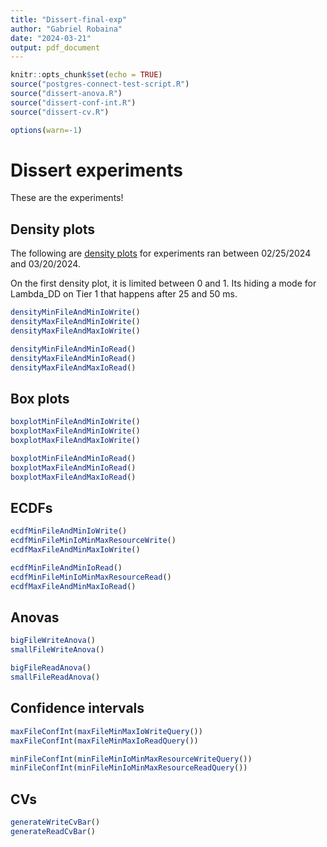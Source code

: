 ```yaml
---
title: "Dissert-final-exp"
author: "Gabriel Robaina"
date: "2024-03-21"
output: pdf_document
---
```


```r
knitr::opts_chunk$set(echo = TRUE)
source("postgres-connect-test-script.R")
source("dissert-anova.R")
source("dissert-conf-int.R")
source("dissert-cv.R")

options(warn=-1)
```

# Dissert experiments

These are the experiments!

## Density plots

The following are [density plots](https://r-graph-gallery.com/density-plot) for experiments ran between 02/25/2024 and 03/20/2024.

On the first density plot, it is limited between 0 and 1. Its hiding a mode for Lambda_DD on Tier 1 that happens after 25 and 50 ms.

```r
densityMinFileAndMinIoWrite()
densityMaxFileAndMinIoWrite()
densityMaxFileAndMaxIoWrite()

densityMinFileAndMinIoRead()
densityMaxFileAndMinIoRead()
densityMaxFileAndMaxIoRead()
```

## Box plots

```r
boxplotMinFileAndMinIoWrite()
boxplotMaxFileAndMinIoWrite()
boxplotMaxFileAndMaxIoWrite()

boxplotMinFileAndMinIoRead()
boxplotMaxFileAndMinIoRead()
boxplotMaxFileAndMaxIoRead()
```

## ECDFs


```r
ecdfMinFileAndMinIoWrite()
ecdfMinFileMinIoMinMaxResourceWrite()
ecdfMaxFileAndMinMaxIoWrite()

ecdfMinFileAndMinIoRead()
ecdfMinFileMinIoMinMaxResourceRead()
ecdfMaxFileAndMinMaxIoRead()
```

## Anovas

```r
bigFileWriteAnova()
smallFileWriteAnova()

bigFileReadAnova()
smallFileReadAnova()
```

## Confidence intervals

```r
maxFileConfInt(maxFileMinMaxIoWriteQuery())
maxFileConfInt(maxFileMinMaxIoReadQuery())

minFileConfInt(minFileMinIoMinMaxResourceWriteQuery())
minFileConfInt(minFileMinIoMinMaxResourceReadQuery())
```

## CVs

```r
generateWriteCvBar()
generateReadCvBar()
```